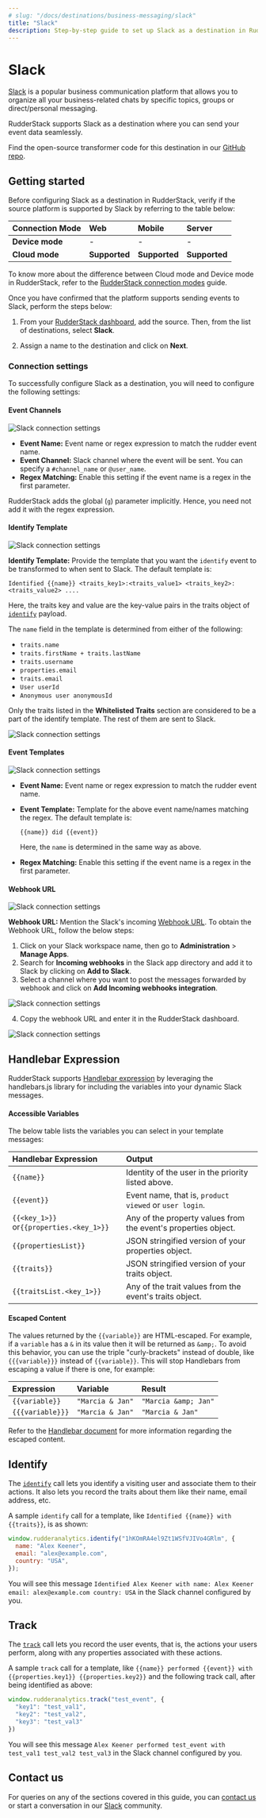 ```yaml
---
# slug: "/docs/destinations/business-messaging/slack"
title: "Slack"
description: Step-by-step guide to set up Slack as a destination in RudderStack
---
```


# Slack

[Slack](https://slack.com/intl/en-in/) is a popular business communication platform that allows you to organize all your business-related chats by specific topics, groups or direct/personal messaging.

RudderStack supports Slack as a destination where you can send your event data seamlessly.

<div class="successBlock">

 Find the open-source transformer code for this destination in our <a href="https://github.com/rudderlabs/rudder-transformer/tree/master/v0/destinations/slack">GitHub repo</a>.
</div>

## Getting started

Before configuring Slack as a destination in RudderStack, verify if the source platform is supported by Slack by referring to the table below:

| **Connection Mode** | **Web**       | **Mobile**    | **Server**    |
| :------------------ | :------------ | :------------ | :------------ |
| **Device mode**     | -             | -             | -             |
| **Cloud** **mode**  | **Supported** | **Supported** | **Supported** |

<div class="infoBlock">

To know more about the difference between Cloud mode and Device mode in RudderStack, refer to the <a href="https://www.rudderstack.com/docs/rudderstack-cloud/rudderstack-connection-modes/">RudderStack connection modes</a> guide.

</div>

Once you have confirmed that the platform supports sending events to Slack, perform the steps below:

1. From your [RudderStack dashboard](https://app.rudderlabs.com/), add the source. Then, from the list of destinations, select **Slack**.

2. Assign a name to the destination and click on **Next**.

### Connection settings

To successfully configure Slack as a destination, you will need to configure the following settings:

#### Event Channels

<img src="/assets/event-stream-destinations/slack-settings.png" alt="Slack connection settings" />

- **Event Name:** Event name or regex expression to match the rudder event name.
- **Event Channel:**  Slack channel where the event will be sent. You can specify a `#channel_name` or `@user_name`.
- **Regex Matching:**  Enable this setting if the event name is a regex in the first parameter.                 

<div class="warningBlock">

RudderStack adds the global \(`g`\) parameter implicitly. Hence, you need not add it with the regex expression.
</div>

#### Identify Template

<img src="/assets/event-stream-destinations/slack-settings4.png" alt="Slack connection settings" />

**Identify Template:** Provide the template that you want the `identify` event to be transformed to when sent to Slack. The default template is:

`Identified {{name}} <traits_key1>:<traits_value1> <traits_key2>:<traits_value2> ....`

Here, the traits key and value are the key-value pairs in the traits object of [`identify`](https://rudderstack.com/docs/rudderstack-api/api-specification/rudderstack-spec/identify/#sample-payload) payload. 

The `name` field in the template is determined from either of the following:

  - `traits.name`
  - `traits.firstName + traits.lastName`
  - `traits.username`
  - `properties.email`
  - `traits.email`
  - `User userId`
  - `Anonymous user anonymousId`

<div class="infoBlock">

Only the traits listed in the <strong>Whitelisted Traits</strong> section are considered to be a part of the identify template. The rest of them are sent to Slack.
 
 <img src="/assets/event-stream-destinations/traits-slack.png" alt="Slack connection settings" />

</div>

#### Event Templates

<img src="/assets/event-stream-destinations/slack-settings2.png" alt="Slack connection settings" />

- **Event Name:** Event name or regex expression to match the rudder event name.                                                                     
- **Event Template:** Template for the above event name/names matching the regex. The default template is:
 
   `{{name}} did {{event}}` 

   Here, the `name` is determined in the same way as above.
- **Regex Matching:**  Enable this setting if the event name is a regex in the first parameter.

#### Webhook URL

<img src="/assets/event-stream-destinations/slack-settings3.png" alt="Slack connection settings" />

**Webhook URL:** Mention the Slack's incoming [Webhook URL](https://my.slack.com/services/new/incoming-webhook/). To obtain the Webhook URL, follow the below steps:

1. Click on your Slack workspace name, then go to **Administration** > **Manage Apps**.
2. Search for **Incoming webhooks** in the Slack app directory and add it to Slack by clicking on **Add to Slack**.
3. Select a channel where you want to post the messages forwarded by webhook and click on **Add Incoming webhooks integration**.

<img src="/assets/event-stream-destinations/choose-channel-slack.png" alt="Slack connection settings" />

4. Copy the webhook URL and enter it in the RudderStack dashboard.

<img src="/assets/event-stream-destinations/webhook-url-slack.png" alt="Slack connection settings" />

## Handlebar Expression

RudderStack supports [Handlebar expression](https://handlebarsjs.com/guide/expressions.html) by leveraging the handlebars.js library for including the variables into your dynamic Slack messages.

#### Accessible Variables

The below table lists the variables you can select in your template messages:

| Handlebar Expression                     | Output                                                                  |
| :--------------------------------------- | :---------------------------------------------------------------------- |
| `{{name}}`                               | Identity of the user in the priority listed above.                   |
| `{{event}}`                              | Event name, that is, `product viewed` or `user login`.                    |
| `{{<key_1>}}` or`{{properties.<key_1>}}` | Any of the property values from the event's properties object.           |
| `{{propertiesList}}`                     | JSON stringified version of your properties object. |
| `{{traits}}`                             | JSON stringified version of your traits object.     |
| `{{traitsList.<key_1>}}`                 | Any of the trait values from the event's traits object.                  |

#### Escaped Content

The values returned by the `{{variable}}` are HTML-escaped. For example, if a `variable` has a `&` in its value then it will be returned as `&amp;`. To avoid this behavior, you can use the triple "curly-brackets" instead of double, like `{{{variable}}}` instead of `{{variable}}`. This will stop Handlebars from escaping a value if there is one, for example:

| Expression       | Variable         | Result               |
| :--------------- | :--------------- | :------------------- |
| `{{variable}}`   | `"Marcia & Jan"` | `"Marcia &amp; Jan"` |
| `{{{variable}}}` | `"Marcia & Jan"` | `"Marcia & Jan"`     |

<div class="infoBlock">
 
 Refer to the <a href="https://handlebarsjs.com/guide/expressions.html#html-escaping">Handlebar document</a> for more information regarding the escaped content.
</div>

## Identify

The [`identify`](https://rudderstack.com/docs/rudderstack-api/api-specification/rudderstack-spec/identify/) call lets you identify a visiting user and associate them to their actions. It also lets you record the traits about them like their name, email address, etc.

A sample `identify` call for a template, like `Identified {{name}} with {{traits}}`, is as shown:

```javascript
window.rudderanalytics.identify("1hKOmRA4el9Zt1WSfVJIVo4GRlm", {
  name: "Alex Keener",
  email: "alex@example.com",
  country: "USA",
});
```

You will see this message `Identified Alex Keener with name: Alex Keener email: alex@example.com country: USA` in the Slack channel configured by you.

## Track

The [`track`](https://rudderstack.com/docs/rudderstack-api/api-specification/rudderstack-spec/track/) call lets you record the user events, that is, the actions your users perform, along with any properties associated with these actions.

A sample `track` call for a template, like `{{name}} performed {{event}} with {{properties.key1}} {{properties.key2}}` and the following track call, after being identified as above:

```javascript
window.rudderanalytics.track("test_event", {
  "key1": "test_val1",
  "key2": "test_val2",
  "key3": "test_val3"
})
```

You will see this message `Alex Keener performed test_event with test_val1 test_val2 test_val3` in the Slack channel configured by you.

## Contact us

For queries on any of the sections covered in this guide, you can [contact us](mailto:%20docs@rudderstack.com) or start a conversation in our [Slack](https://rudderstack.com/join-rudderstack-slack-community) community.
